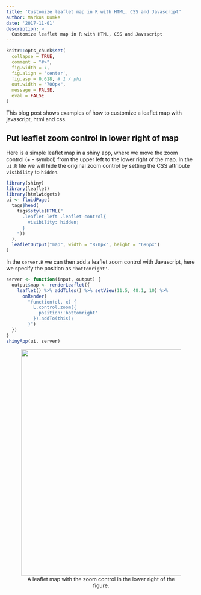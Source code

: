 ```yaml
---
title: 'Customize leaflet map in R with HTML, CSS and Javascript'
author: Markus Dumke
date: '2017-11-01'
description: > 
  Customize leaflet map in R with HTML, CSS and Javascript
---
```


```r
knitr::opts_chunk$set(
  collapse = TRUE, 
  comment = "#>", 
  fig.width = 7, 
  fig.align = 'center',
  fig.asp = 0.618, # 1 / phi
  out.width = "700px",
  message = FALSE,
  eval = FALSE
)
```

This blog post shows examples of how to customize a leaflet map with javascript, html and css.

## Put leaflet zoom control in lower right of map

Here is a simple leaflet map in a shiny app, where we move the zoom control (+ - symbol) from the upper left to the lower right of the map. In the `ui.R` file we will hide the original zoom control by setting the CSS attribute `visibility` to `hidden`.

```r
library(shiny)
library(leaflet)
library(htmlwidgets)
ui <- fluidPage(
  tags$head(
    tags$style(HTML("
      .leaflet-left .leaflet-control{
        visibility: hidden;
      }
    "))
  ),
  leafletOutput("map", width = "870px", height = "696px")
)
```

In the `server.R` we can then add a leaflet zoom control with Javascript, here we specify the position as `'bottomright'`.

```r
server <- function(input, output) {
  output$map <- renderLeaflet({
    leaflet() %>% addTiles() %>% setView(11.5, 48.1, 10) %>%
      onRender(
        "function(el, x) {
          L.control.zoom({
            position:'bottomright'
          }).addTo(this);
        }")
  })
}
shinyApp(ui, server)
```

<figure>
<center><img src = "leaflet_map_zoom_control.png" width = "600px">
<figcaption>A leaflet map with the zoom control in the lower right of the figure.</figcaption></center>
</figure>
